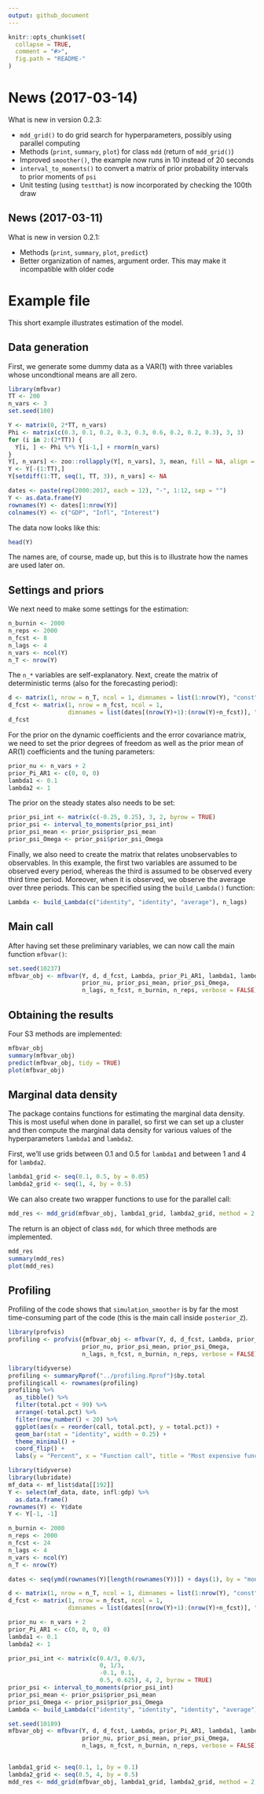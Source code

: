 ```yaml
---
output: github_document
---
```


<!-- README.md is generated from README.Rmd. Please edit that file -->

```r
knitr::opts_chunk$set(
  collapse = TRUE,
  comment = "#>",
  fig.path = "README-"
)
```
# News (2017-03-14)
What is new in version 0.2.3:

- `mdd_grid()` to do grid search for hyperparameters, possibly using parallel computing
- Methods (`print`, `summary`, `plot`) for class `mdd` (return of `mdd_grid()`)
- Improved `smoother()`, the example now runs in 10 instead of 20 seconds
- `interval_to_moments()` to convert a matrix of prior probability intervals to prior moments of `psi`
- Unit testing (using `testthat`) is now incorporated by checking the 100th draw


## News (2017-03-11)
What is new in version 0.2.1:

- Methods (`print`, `summary`, `plot`, `predict`)
- Better organization of names, argument order. This may make it incompatible with older code

# Example file

This short example illustrates estimation of the model.

## Data generation
First, we generate some dummy data as a VAR(1) with three variables whose uncondtional means are all zero.
```r
library(mfbvar)
TT <- 200
n_vars <- 3
set.seed(100)

Y <- matrix(0, 2*TT, n_vars)
Phi <- matrix(c(0.3, 0.1, 0.2, 0.3, 0.3, 0.6, 0.2, 0.2, 0.3), 3, 3)
for (i in 2:(2*TT)) {
  Y[i, ] <- Phi %*% Y[i-1,] + rnorm(n_vars)
}
Y[, n_vars] <- zoo::rollapply(Y[, n_vars], 3, mean, fill = NA, align = "right")
Y <- Y[-(1:TT),]
Y[setdiff(1:TT, seq(1, TT, 3)), n_vars] <- NA

dates <- paste(rep(2000:2017, each = 12), "-", 1:12, sep = "")
Y <- as.data.frame(Y)
rownames(Y) <- dates[1:nrow(Y)]
colnames(Y) <- c("GDP", "Infl", "Interest")
```

The data now looks like this:
```r
head(Y)
```
The names are, of course, made up, but this is to illustrate how the names are used later on.

## Settings and priors
We next need to make some settings for the estimation:
```r
n_burnin <- 2000
n_reps <- 2000
n_fcst <- 8
n_lags <- 4
n_vars <- ncol(Y)
n_T <- nrow(Y)
```

The `n_*` variables are self-explanatory. Next, create the matrix of deterministic terms (also for the forecasting period):
```r
d <- matrix(1, nrow = n_T, ncol = 1, dimnames = list(1:nrow(Y), "const"))
d_fcst <- matrix(1, nrow = n_fcst, ncol = 1, 
                 dimnames = list(dates[(nrow(Y)+1):(nrow(Y)+n_fcst)], "const"))
d_fcst
```

For the prior on the dynamic coefficients and the error covariance matrix, we need to set the prior degrees of freedom as well as the prior mean of AR(1) coefficients and the tuning parameters:
```r
prior_nu <- n_vars + 2 
prior_Pi_AR1 <- c(0, 0, 0) 
lambda1 <- 0.1
lambda2 <- 1
```
The prior on the steady states also needs to be set:
```r
prior_psi_int <- matrix(c(-0.25, 0.25), 3, 2, byrow = TRUE)
prior_psi <- interval_to_moments(prior_psi_int)
prior_psi_mean <- prior_psi$prior_psi_mean
prior_psi_Omega <- prior_psi$prior_psi_Omega
```

Finally, we also need to create the matrix that relates unobservables to observables. In this example, the first two variables are assumed to be observed every period, whereas the third is assumed to be observed every third time period. Moreover, when it is observed, we observe the average over three periods. This can be specified using the `build_Lambda()` function:
```r
Lambda <- build_Lambda(c("identity", "identity", "average"), n_lags)
```

## Main call
After having set these preliminary variables, we can now call the main function `mfbvar()`:
```r
set.seed(10237)
mfbvar_obj <- mfbvar(Y, d, d_fcst, Lambda, prior_Pi_AR1, lambda1, lambda2, 
                     prior_nu, prior_psi_mean, prior_psi_Omega, 
                     n_lags, n_fcst, n_burnin, n_reps, verbose = FALSE) 
```


## Obtaining the results
Four S3 methods are implemented:

```r
mfbvar_obj
summary(mfbvar_obj)
predict(mfbvar_obj, tidy = TRUE)
plot(mfbvar_obj) 
```

## Marginal data density
The package contains functions for estimating the marginal data density. This is most useful when done in parallel, so first we can set up a cluster and then compute the marginal data density for various values of the hyperparameters `lambda1` and `lambda2`.

First, we'll use grids between 0.1 and 0.5 for `lambda1` and between 1 and 4 for `lambda2`.
```r
lambda1_grid <- seq(0.1, 0.5, by = 0.05)
lambda2_grid <- seq(1, 4, by = 0.5)
```
We can also create two wrapper functions to use for the parallel call:
```r
mdd_res <- mdd_grid(mfbvar_obj, lambda1_grid, lambda2_grid, method = 2, n_cores = 7, p_trunc = 0.5)
```
The return is an object of class `mdd`, for which three methods are implemented.
```r
mdd_res
summary(mdd_res)
plot(mdd_res)
```

## Profiling
Profiling of the code shows that `simulation_smoother` is by far the most time-consuming part of the code (this is the main call inside `posterior_Z`). 
```r
library(profvis)
profiling <- profvis({mfbvar_obj <- mfbvar(Y, d, d_fcst, Lambda, prior_Pi_AR1, lambda1, lambda2, 
                     prior_nu, prior_psi_mean, prior_psi_Omega, 
                     n_lags, n_fcst, n_burnin, n_reps, verbose = FALSE) }, prof_output = "../profiling.Rprof")
```

```r
library(tidyverse)
profiling <- summaryRprof("../profiling.Rprof")$by.total
profiling$call <- rownames(profiling)
profiling %>%
  as_tibble() %>%
  filter(total.pct < 99) %>%
  arrange(-total.pct) %>%
  filter(row_number() < 20) %>%
  ggplot(aes(x = reorder(call, total.pct), y = total.pct)) +
  geom_bar(stat = "identity", width = 0.25) +
  theme_minimal() +
  coord_flip() +
  labs(y = "Percent", x = "Function call", title = "Most expensive functions calls in mfbvar")
```

```r
library(tidyverse)
library(lubridate)
mf_data <- mf_list$data[[192]]
Y <- select(mf_data, date, infl:gdp) %>%
  as.data.frame()
rownames(Y) <- Y$date
Y <- Y[-1, -1]

n_burnin <- 2000
n_reps <- 2000
n_fcst <- 24
n_lags <- 4
n_vars <- ncol(Y)
n_T <- nrow(Y)

dates <- seq(ymd(rownames(Y)[length(rownames(Y))]) + days(1), by = "months", length.out = 24) + months(1) - days(1)

d <- matrix(1, nrow = n_T, ncol = 1, dimnames = list(1:nrow(Y), "const"))
d_fcst <- matrix(1, nrow = n_fcst, ncol = 1, 
                 dimnames = list(dates[(nrow(Y)+1):(nrow(Y)+n_fcst)], "const"))

prior_nu <- n_vars + 2 
prior_Pi_AR1 <- c(0, 0, 0, 0) 
lambda1 <- 0.1
lambda2 <- 1

prior_psi_int <- matrix(c(0.4/3, 0.6/3,
                          0, 1/3,
                          -0.1, 0.1,
                          0.5, 0.625), 4, 2, byrow = TRUE)
prior_psi <- interval_to_moments(prior_psi_int)
prior_psi_mean <- prior_psi$prior_psi_mean
prior_psi_Omega <- prior_psi$prior_psi_Omega
Lambda <- build_Lambda(c("identity", "identity", "identity", "average"), n_lags)

set.seed(10189)
mfbvar_obj <- mfbvar(Y, d, d_fcst, Lambda, prior_Pi_AR1, lambda1, lambda2, 
                     prior_nu, prior_psi_mean, prior_psi_Omega, 
                     n_lags, n_fcst, n_burnin, n_reps, verbose = FALSE)
                       
```
```r
lambda1_grid <- seq(0.1, 1, by = 0.1)
lambda2_grid <- seq(0.5, 4, by = 0.5)
mdd_res <- mdd_grid(mfbvar_obj, lambda1_grid, lambda2_grid, method = 2, n_cores = 7, p_trunc = 0.5)
```

